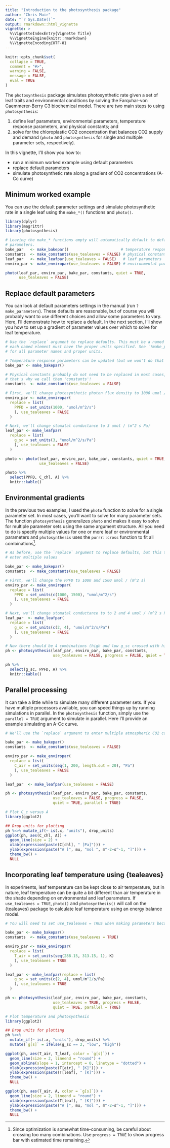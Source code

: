 ```yaml
---
title: "Introduction to the photosynthesis package"
author: "Chris Muir"
date: "`r Sys.Date()`"
output: rmarkdown::html_vignette
vignette: >
  %\VignetteIndexEntry{Vignette Title}
  %\VignetteEngine{knitr::rmarkdown}
  %\VignetteEncoding{UTF-8}
---
```


```r
knitr::opts_chunk$set(
  collapse = TRUE,
  comment = "#>",
  warning = FALSE,
  message = FALSE,
  eval = TRUE
)
```

The `photosynthesis` package simulates photosynthetic rate given a set of leaf traits and environmental conditions by solving the Farquhar-von Caemmerer-Berry C3 biochemical model. There are two main steps to using `photosynthesis`:

1. define leaf parameters, environmental parameters, temperature response parameters, and physical constants; and 
2. solve for the chloroplastic CO2 concentration that balances CO2 supply and demand (`photo` and `photosynthesis` for single and multiple parameter sets, respectively).

In this vignette, I'll show you how to:

- run a minimum worked example using default parameters
- replace default parameters
- simulate photosynthetic rate along a gradient of CO2 concentrations (A-Cc curve)

## Minimum worked example

You can use the default parameter settings and simulate photosynthetic rate in a single leaf using the `make_*()` functions and `photo()`.

```r

library(dplyr)
library(magrittr)
library(photosynthesis)

# Leaving the make_* functions empty will automatically default to defaults
# parameters.
bake_par   <- make_bakepar()                       # temperature response parameters
constants  <- make_constants(use_tealeaves = FALSE) # physical constants
leaf_par   <- make_leafpar(use_tealeaves = FALSE)   # leaf parameters
enviro_par <- make_enviropar(use_tealeaves = FALSE) # environmental parameters

photo(leaf_par, enviro_par, bake_par, constants, quiet = TRUE,
      use_tealeaves = FALSE)

```

## Replace default parameters

You can look at default parameters settings in the manual (run `?make_parameters`). These defaults are reasonable, but of course you will probably want to use different choices and allow some parameters to vary. Here, I'll demonstrate how to replace a default. In the next section, I'll show you how to set up a gradient of parameter values over which to solve for leaf temperature.

```r

# Use the `replace` argument to replace defaults. This must be a named list, and
# each named element must have the proper units specified. See `?make_parameters`
# for all parameter names and proper units.

# Temperature response parameters can be updated (but we won't do that here)
bake_par <- make_bakepar()

# Physical constants probably do not need to be replaced in most cases,
# that's why we call them 'constants'!
constants  <- make_constants(use_tealeaves = FALSE)

# First, we'll change photosynthetic photon flux density to 1000 umol / (m^2 s)
enviro_par <- make_enviropar(
  replace = list(
    PPFD = set_units(1000, "umol/m^2/s")
    ), use_tealeaves = FALSE
  )

# Next, we'll change stomatal conductance to 3 umol / (m^2 s Pa)
leaf_par <- make_leafpar(
  replace = list(
    g_sc = set_units(3, "umol/m^2/s/Pa")
    ), use_tealeaves = FALSE
  )

photo <- photo(leaf_par, enviro_par, bake_par, constants, quiet = TRUE,
               use_tealeaves = FALSE)

photo %>%
  select(PPFD, C_chl, A) %>%
  knitr::kable()

```

## Environmental gradients

In the previous two examples, I used the `photo` function to solve for a single parameter set. In most cases, you'll want to solve for many parameter sets. The function `photosynthesis` generalizes `photo` and makes it easy to solve for multiple parameter sets using the same argument structure. All you need to do is specify multiple values for one or more leaf or environmental parameters and `photosynthesis` uses the `purrr::cross` function to fit all combinations^[Since optimization is somewhat time-consuming, be careful about crossing too many combinations. Use `progress = TRUE` to show progress bar with estimated time remaining.].

```r

# As before, use the `replace` argument to replace defaults, but this time we
# enter multiple values

bake_par <- make_bakepar()
constants  <- make_constants(use_tealeaves = FALSE)

# First, we'll change the PPFD to 1000 and 1500 umol / (m^2 s)
enviro_par <- make_enviropar(
  replace = list(
    PPFD = set_units(c(1000, 1500), "umol/m^2/s")
    ), use_tealeaves = FALSE
  )

# Next, we'll change stomatal conductance to to 2 and 4 umol / (m^2 s Pa)
leaf_par  <- make_leafpar(
  replace = list(
    g_sc = set_units(c(2, 4), "umol/m^2/s/Pa")
    ), use_tealeaves = FALSE
  )

# Now there should be 4 combinations (high and low g_sc crossed with high and low PPFD)
ph <- photosynthesis(leaf_par, enviro_par, bake_par, constants, 
                     use_tealeaves = FALSE, progress = FALSE, quiet = TRUE)

ph %>% 
  select(g_sc, PPFD, A) %>%
  knitr::kable()

```

## Parallel processing

It can take a little while to simulate many different parameter sets. If you have multiple processors available, you can speed things up by running simulations in parallel. In the `photosynthesis` function, simply use the `parallel = TRUE` argument to simulate in parallel. Here I'll provide an example simulating an A-Cc curve.

```r

# We'll use the `replace` argument to enter multiple atmospheric CO2 concentrations

bake_par <- make_bakepar()
constants  <- make_constants(use_tealeaves = FALSE)

enviro_par <- make_enviropar(
  replace = list(
    C_air = set_units(seq(1, 200, length.out = 20), "Pa")
    ), use_tealeaves = FALSE
  )

leaf_par  <- make_leafpar(use_tealeaves = FALSE)

ph <- photosynthesis(leaf_par, enviro_par, bake_par, constants, 
                     use_tealeaves = FALSE, progress = FALSE, 
                     quiet = TRUE, parallel = TRUE)

# Plot C_c versus A
library(ggplot2)

## Drop units for plotting
ph %<>% mutate_if(~ is(.x, "units"), drop_units)
ggplot(ph, aes(C_chl, A)) +
  geom_line(size = 2) +
  xlab(expression(paste(C[chl], " [Pa]"))) +
  ylab(expression(paste("A [", mu, "mol ", m^-2~s^-1, "]"))) +
  theme_bw() +
  NULL

```

## Incorporating leaf temperature using {tealeaves}

In experiments, leaf temperature can be kept close to air temperature, but in nature, leaf temperature can be quite a bit different than air temperature in the shade depending on environmental and leaf parameters. If `use_tealeaves = TRUE`, `photo()` and `photosynthesis()` will call on the {tealeaves} package to calculate leaf temperature using an energy balance model. 

```r

# You will need to set use_tealeaves = TRUE when making parameters because additional parameters are needed for tealeaves.

bake_par <- make_bakepar()
constants  <- make_constants(use_tealeaves = TRUE)

enviro_par <- make_enviropar(
  replace = list(
    T_air = set_units(seq(288.15, 313.15, 1), K)
    ), use_tealeaves = TRUE
  )

leaf_par <- make_leafpar(replace = list(
    g_sc = set_units(c(2, 4), umol/m^2/s/Pa)
    ), use_tealeaves = TRUE
  )

ph <- photosynthesis(leaf_par, enviro_par, bake_par, constants, 
                     use_tealeaves = TRUE, progress = FALSE, 
                     quiet = TRUE, parallel = TRUE)

# Plot temperature and photosynthesis
library(ggplot2)

## Drop units for plotting
ph %<>% 
  mutate_if(~ is(.x, "units"), drop_units) %>%
  mutate(`g[s]` = ifelse(g_sc == 2, "low", "high"))

ggplot(ph, aes(T_air, T_leaf, color = `g[s]`)) +
  geom_line(size = 2, lineend = "round") +
  geom_abline(slope = 1, intercept = 0, linetype = "dotted") +
  xlab(expression(paste(T[air], " [K]"))) +
  ylab(expression(paste(T[leaf], " [K]"))) +
  theme_bw() +
  NULL

ggplot(ph, aes(T_air, A, color = `g[s]`)) +
  geom_line(size = 2, lineend = "round") +
  xlab(expression(paste(T[leaf], " [K]"))) +
  ylab(expression(paste("A [", mu, "mol ", m^-2~s^-1, "]"))) +
  theme_bw() +
  NULL

```